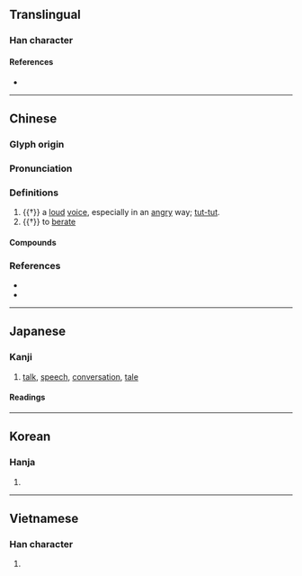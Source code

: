 {{character info/new}}
==Translingual==

===Han character===
{{Han char|rn=30|rad=口|as=05|sn=8|four=62072|canj=RUU|ids=⿰口出}}

====References====
* {{Han ref|kx=0184.070|dkj=03480|dj=0403.060|hdz=10609.100|uh=5484|ud=21636|bh=A946|bd=43334}}

----

==Chinese==
{{zh-forms}}

===Glyph origin===
{{Han etym}}

===Pronunciation===
{{zh-pron
|m=duò
|c=deot1,zyut3,cyut3
|h=pfs=tot
|mc=y
|oc=y
|cat=
}}

===Definitions===
{{zh-hanzi}}

# {{†}} {{lb|zh|onomatopoeia}} a [[loud]] [[voice]], especially in an [[angry]] way; [[tut-tut]].
# {{†}} to [[berate]]
====Compounds====
{{zh-der|咄咄|咄咄怪事|咄咄逼人|咄唶|咄嗟|咄嗟便辦|咄嗟可辦|咄嗟而辦|囊囊咄咄|書空咄咄}}

===References===
* {{R:twedu|A00549}}
* {{R:yue:Hanzi}}

----

==Japanese==

===Kanji===
{{ja-kanji|grade=|rs=口05}}

# [[talk]], [[speech]], [[conversation]], [[tale]]

====Readings====
{{ja-readings
|on=とつ
|kun=しか-る, はなし-
}}

----

==Korean==

===Hanja===
{{ko-hanja|hangeul=돌|rv=dol|mr=tol}}

# {{defn|lang=ko|sort=口05}}

----

==Vietnamese==

===Han character===
{{vi-readings|rs=口05|hanviet=xót}}

# {{defn|lang=vi|sort=口05}}